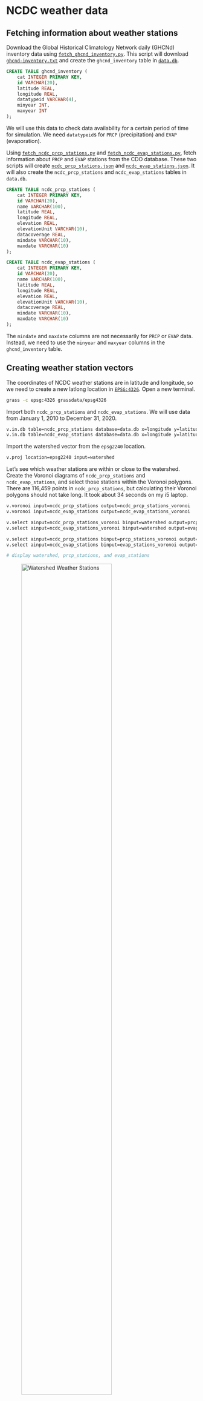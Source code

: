 # NCDC weather data {.unnumbered #sec-ncdc-weather-data}

## Fetching information about weather stations

Download the Global Historical Climatology Network daily (GHCNd) inventory data using [`fetch_ghcnd_inventory.py`](https://github.com/HuidaeCho/nsf-pose-2025-r.topmodel-workshop/blob/master/scripts/fetch_ghcnd_inventory.py). This script will download [`ghcnd-inventory.txt`](https://github.com/HuidaeCho/nsf-pose-2025-r.topmodel-workshop/raw/master/data/ghcnd-inventory.txt) and create the `ghcnd_inventory` table in [`data.db`](https://github.com/HuidaeCho/nsf-pose-2025-r.topmodel-workshop/raw/master/data/data.db).

```sql
CREATE TABLE ghcnd_inventory (
    cat INTEGER PRIMARY KEY,
    id VARCHAR(20),
    latitude REAL,
    longitude REAL,
    datatypeid VARCHAR(4),
    minyear INT,
    maxyear INT
);
```

We will use this data to check data availability for a certain period of time for simulation. We need `datatypeid`s for `PRCP` (precipitation) and `EVAP` (evaporation).

Using [`fetch_ncdc_prcp_stations.py`](https://github.com/HuidaeCho/nsf-pose-2025-r.topmodel-workshop/blob/master/scripts/fetch_ncdc_prcp_stations.py) and [`fetch_ncdc_evap_stations.py`](https://github.com/HuidaeCho/nsf-pose-2025-r.topmodel-workshop/blob/master/scripts/fetch_ncdc_evap_stations.py), fetch information about `PRCP` and `EVAP` stations from the CDO database. These two scripts will create [`ncdc_prcp_stations.json`](https://github.com/HuidaeCho/nsf-pose-2025-r.topmodel-workshop/raw/master/data/ncdc_prcp_stations.json) and [`ncdc_evap_stations.json`](https://github.com/HuidaeCho/nsf-pose-2025-r.topmodel-workshop/raw/master/data/ncdc_evap_stations.json). It will also create the `ncdc_prcp_stations` and `ncdc_evap_stations` tables in `data.db`.

```sql
CREATE TABLE ncdc_prcp_stations (
    cat INTEGER PRIMARY KEY,
    id VARCHAR(20),
    name VARCHAR(100),
    latitude REAL,
    longitude REAL,
    elevation REAL,
    elevationUnit VARCHAR(10),
    datacoverage REAL,
    mindate VARCHAR(10),
    maxdate VARCHAR(10)
);

CREATE TABLE ncdc_evap_stations (
    cat INTEGER PRIMARY KEY,
    id VARCHAR(20),
    name VARCHAR(100),
    latitude REAL,
    longitude REAL,
    elevation REAL,
    elevationUnit VARCHAR(10),
    datacoverage REAL,
    mindate VARCHAR(10),
    maxdate VARCHAR(10)
);
```

The `mindate` and `maxdate` columns are not necessarily for `PRCP` or `EVAP` data. Instead, we need to use the `minyear` and `maxyear` columns in the `ghcnd_inventory` table.

## Creating weather station vectors

The coordinates of NCDC weather stations are in latitude and longitude, so we need to create a new latlong location in [`EPSG:4326`](https://epsg.io/4326). Open a new terminal.

```bash
grass -c epsg:4326 grassdata/epsg4326
```

Import both `ncdc_prcp_stations` and `ncdc_evap_stations`. We will use data from January 1, 2010 to December 31, 2020.

```bash
v.in.db table=ncdc_prcp_stations database=data.db x=longitude y=latitude z=elevation key=cat output=ncdc_prcp_stations where="id in (select id from ghcnd_inventory where datatypeid='PRCP' and minyear <= 2010 and maxyear >= 2020)"
v.in.db table=ncdc_evap_stations database=data.db x=longitude y=latitude z=elevation key=cat output=ncdc_evap_stations where="id in (select id from ghcnd_inventory where datatypeid='EVAP' and minyear <= 2010 and maxyear >= 2020)"
```

Import the watershed vector from the `epsg2240` location.

```bash
v.proj location=epsg2240 input=watershed
```

Let's see which weather stations are within or close to the watershed. Create the Voronoi diagrams of `ncdc_prcp_stations` and `ncdc_evap_stations`, and select those stations within the Voronoi polygons. There are 116,459 points in `ncdc_prcp_stations`, but calculating their Voronoi polygons should not take long. It took about 34 seconds on my i5 laptop.

```bash
v.voronoi input=ncdc_prcp_stations output=ncdc_prcp_stations_voronoi
v.voronoi input=ncdc_evap_stations output=ncdc_evap_stations_voronoi

v.select ainput=ncdc_prcp_stations_voronoi binput=watershed output=prcp_stations_voronoi
v.select ainput=ncdc_evap_stations_voronoi binput=watershed output=evap_stations_voronoi

v.select ainput=ncdc_prcp_stations binput=prcp_stations_voronoi output=prcp_stations
v.select ainput=ncdc_evap_stations binput=evap_stations_voronoi output=evap_stations

# display watershed, prcp_stations, and evap_stations
```

![Watershed Weather Stations](images/watershed-weather-stations.png){.align-center width=75%}

Blue is `prcp_stations` and orange is `evap_stations`.

Now, go back to the `epsg2240` terminal and import these selected stations.

```bash
v.proj location=epsg4326 input=prcp_stations_voronoi
v.proj location=epsg4326 input=evap_stations_voronoi
v.proj location=epsg4326 input=prcp_stations
v.proj location=epsg4326 input=evap_stations
```

Clip the Voronoi vectors to the watershed.

```bash
v.clip input=prcp_stations_voronoi clip=watershed output=prcp_stations_voronoi_watershed
v.clip input=evap_stations_voronoi clip=watershed output=evap_stations_voronoi_watershed
# display prcp_stations_voronoi_watershed
```

![Prcp Stations Voronoi Watershed](images/prcp-stations-voronoi-watershed.png){.align-center width=75%}

# Downloading weather data

The following command will create [`input_evap.txt`](https://github.com/HuidaeCho/nsf-pose-2025-r.topmodel-workshop/raw/master/data/input_evap.txt) that can directly be passed to `r.topmodel input=`.

```bash
tmod.ncdc prcp_voronoi=prcp_stations_voronoi_watershed evap_voronoi=evap_stations_voronoi_watershed start_date=2010-01-01 end_date=2020-12-31 output=input_evap.txt
```